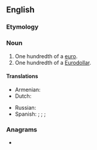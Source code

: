 {{also|eurocent}}
==English==

===Etymology===
{{prefix|Euro|cent|lang=en}}

===Noun===
{{en-noun}}

# One hundredth of a [[euro]].
# One hundredth of a [[Eurodollar]].

====Translations====
{{trans-top|one hundredth of a euro}}
* Armenian: {{t|hy|եվրոցենտ|sc=Armn}}
* Dutch: {{t+|nl|eurocent|f}}
{{trans-mid}}
* Russian: {{t+|ru|евроце́нт}}
* Spanish: {{t+|es|cent|m|s}}; {{t+|es|céntimo|m|s}}; {{t+|es|cént.|m|s}} {{qualifier|abbreviation}}; {{t+|es|cts.|m|p}} {{qualifier|abbreviation}}
{{trans-bottom}}

===Anagrams===
* {{anagrams|en|a=ceenortu|cotenure}}